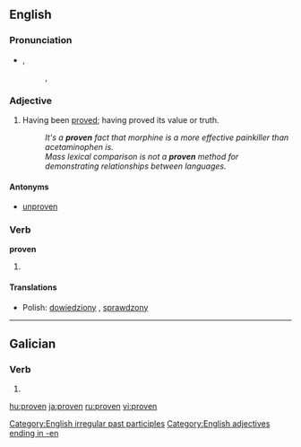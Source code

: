 {{also|provén}}
==English==

===Pronunciation===
*{{IPA|/'pruːvən/}}, {{SAMPA|/"pru:v@n/}}
*:{{rhymes|əʊvən}}, {{rhymes|uːvən}}

===Adjective===
{{en-adj}}

# Having been [[prove]]d; having proved its value or truth.
#: ''It's a '''proven''' fact that morphine is a more effective painkiller than acetaminophen is.''
#: ''Mass lexical comparison is not a '''proven''' method for demonstrating relationships between languages.''

====Antonyms====
* {{sense|having been proved}} [[unproven]]

===Verb===
'''proven'''

# {{context|often|_|proscribed}} {{past participle of|[[prove]]}}

====Translations====
{{trans-top|past participle of prove}}
{{trans-mid}}
* Polish: [[dowiedziony]] {{m}}, [[sprawdzony]] {{m}}
{{trans-bottom}}

[[Category:English irregular past participles]]
[[Category:English adjectives ending in -en]]

----

==Galician==

===Verb===
{{gl-verb-form}}

# {{conjugation of|[[provir#Galician|provir]]||2|s|imp}}

[[hu:proven]]
[[ja:proven]]
[[ru:proven]]
[[vi:proven]]